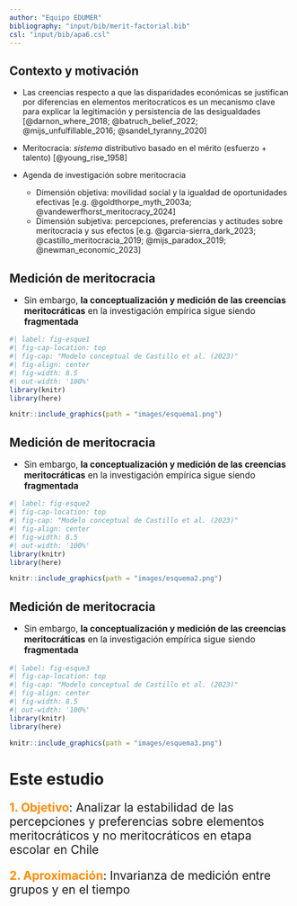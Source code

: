 ```yaml
---
author: "Equipo EDUMER"
bibliography: "input/bib/merit-factorial.bib"
csl: "input/bib/apa6.csl"
---
```



## Contexto y motivación 

::: {.incremental .highlight-last style="font-size: 100%;"}

- Las creencias respecto a que las disparidades económicas se justifican por diferencias en elementos meritocraticos es un mecanismo clave para explicar la legitimación y persistencia de las desigualdades [@darnon_where_2018; @batruch_belief_2022; @mijs_unfulfillable_2016; @sandel_tyranny_2020]

- Meritocracia: _sistema_ distributivo basado en el mérito (esfuerzo + talento) [@young_rise_1958]

- Agenda de investigación sobre meritocracia

    * Dimensión objetiva:  movilidad social y la igualdad de oportunidades efectivas [e.g. @goldthorpe_myth_2003a; @vandewerfhorst_meritocracy_2024]
    * Dimensión subjetiva: percepciones, preferencias y actitudes sobre meritocracia y sus efectos [e.g. @garcia-sierra_dark_2023; @castillo_meritocracia_2019; @mijs_paradox_2019; @newman_economic_2023]
:::

## Medición de meritocracia

::: {.incremental style="font-size: 110%;"}

- Sin embargo, **la conceptualización y medición de las creencias meritocráticas** en la investigación empírica sigue siendo **fragmentada**

:::
::: {.fragment}

```r
#| label: fig-esque1
#| fig-cap-location: top
#| fig-cap: "Modelo conceptual de Castillo et al. (2023)"
#| fig-align: center
#| fig-width: 8.5
#| out-width: '100%'
library(knitr)
library(here)

knitr::include_graphics(path = "images/esquema1.png")

```

:::


## Medición de meritocracia

::: {style="font-size: 110%;"}

- Sin embargo, **la conceptualización y medición de las creencias meritocráticas** en la investigación empírica sigue siendo **fragmentada**

:::


```r
#| label: fig-esque2
#| fig-cap-location: top
#| fig-cap: "Modelo conceptual de Castillo et al. (2023)"
#| fig-align: center
#| fig-width: 8.5
#| out-width: '100%'
library(knitr)
library(here)

knitr::include_graphics(path = "images/esquema2.png")

```




## Medición de meritocracia

::: {style="font-size: 110%;"}

- Sin embargo, **la conceptualización y medición de las creencias meritocráticas** en la investigación empírica sigue siendo **fragmentada**

:::


```r
#| label: fig-esque3
#| fig-cap-location: top
#| fig-cap: "Modelo conceptual de Castillo et al. (2023)"
#| fig-align: center
#| fig-width: 8.5
#| out-width: '100%'
library(knitr)
library(here)

knitr::include_graphics(path = "images/esquema3.png")

```




# Este estudio {data-background-color="#5f5758"}


:::: {.incremental style="font-size: 150%;"}


**<span style="color:darkorange">1. Objetivo**: Analizar la estabilidad de las percepciones y preferencias sobre elementos meritocráticos y no meritocráticos en etapa escolar en Chile</font>


**<span style="color:darkorange">2. Aproximación**: Invarianza de medición entre grupos y en el tiempo

::::

